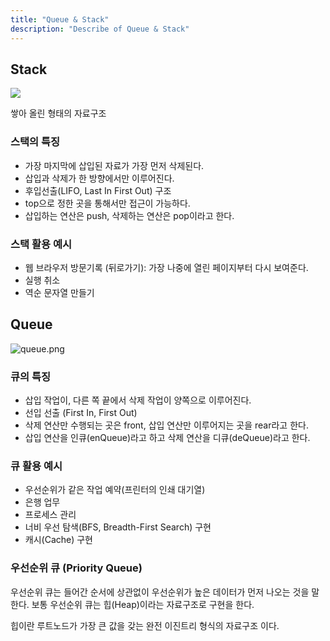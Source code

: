 ```yaml
---
title: "Queue & Stack"
description: "Describe of Queue & Stack"
---
```


## Stack

<img src="./images/stack.png" />

쌓아 올린 형태의 자료구조

### 스택의 특징

- 가장 마지막에 삽입된 자료가 가장 먼저 삭제된다.
- 삽입과 삭제가 한 방향에서만 이루어진다.
- 후입선출(LIFO, Last In First Out) 구조
- top으로 정한 곳을 통해서만 접근이 가능하다.
- 삽입하는 연산은 push, 삭제하는 연산은 pop이라고 한다.

### 스택 활용 예시

- 웹 브라우저 방문기록 (뒤로가기): 가장 나중에 열린 페이지부터 다시 보여준다.
- 실행 취소
- 역순 문자열 만들기

## Queue

![queue.png](./images/queue.png)

### 큐의 특징

- 삽입 작업이, 다른 쪽 끝에서 삭제 작업이 양쪽으로 이루어진다.
- 선입 선출 (First In, First Out)
- 삭제 연산만 수행되는 곳은 front, 삽입 연산만 이루어지는 곳을 rear라고 한다.
- 삽입 연산을 인큐(enQueue)라고 하고 삭제 연산을 디큐(deQueue)라고 한다.

### 큐 활용 예시

- 우선순위가 같은 작업 예약(프린터의 인쇄 대기열)
- 은행 업무
- 프로세스 관리
- 너비 우선 탐색(BFS, Breadth-First Search) 구현
- 캐시(Cache) 구현

### 우선순위 큐 (Priority Queue)

우선순위 큐는 들어간 순서에 상관없이 우선순위가 높은 데이터가 먼저 나오는 것을 말한다.
보통 우선순위 큐는 힙(Heap)이라는 자료구조로 구현을 한다.

힙이란 루트노드가 가장 큰 값을 갖는 완전 이진트리 형식의 자료구조 이다.
